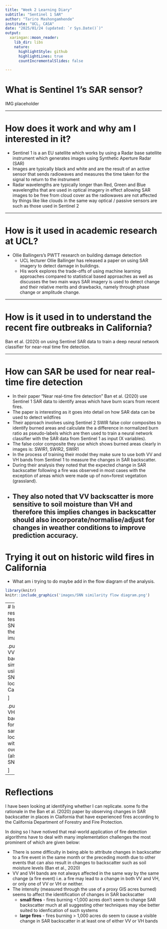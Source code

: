 ```yaml
---
title: "Week 2 Learning Diary"
subtitle: "Sentinel 1 SAR"
author: "Tariro Mashongamhende"
institute: "UCL, CASA"
date: "2025/01/24 (updated: `r Sys.Date()`)"
output:
  xaringan::moon_reader:
    lib_dir: libs
    nature:
      highlightStyle: github
      highlightLines: true
      countIncrementalSlides: false

---
```


# What is Sentinel 1's SAR sensor?

IMG placeholder


---

# How does it work and why am I interested in it?

- Sentinel 1 is a an EU satellite which works by using a Radar base satellite instrument which generates images using Synthetic Aperture Radar (SAR)
- Images are typically black and white and are the result of an active sensor that sends radiowaves and measures the time taken for the signal to return to the instrument
- Radar wavelengths are typically longer than Red, Green and Blue wavelengths that are used in optical imagery in effect allowing SAR images to be free from cloud cover as the radiowaves are not affected by things like like clouds in the same way optical / passive sensors are such as those used in Sentinel 2

---

# How is it used in academic research at UCL?

- Ollie Ballingers's PWTT research on building damage detection
  - UCL lecturer Ollie Ballinger has released a paper on using SAR imagery to detect damage in buildings.
  - His work explores the trade-offs of using machine learning approaches compared to statistical based approaches as well as discusses the two main ways SAR imagery is used to detect change and their relative merits and drawbacks, namely through phase change or amplitude change.


---

# How is it used in to understand the recent fire outbreaks in California?

Ban et al. (2020) on using Sentinel SAR data to train a deep neural network classifier for near-real time fire detection.


---

# How can SAR be used for near real-time fire detection

- In their paper "Near real-time fire detection" Ban et al. (2020) use Sentinel 1 SAR data to identify areas which have burn scars from recent fires. 
- The paper is interesting as it goes into detail on how SAR data can be used to detect wildfires
- Their approach involves using Sentinel 2 SWIR false color composites to identify burned areas and calculate the a difference in normalized burn ratio as pseudo-labels which are then used to train a neural network classifier with the SAR data from Sentinel 1 as input (X variables).
- The false color composite they use which shows burned areas clearly in images is: SWIR1, SWIR2, SWIR1
- In the process of training their model they make sure to use both VV and VH bands from Sentinel 1 to measure the changes in SAR backscatter.
- During their analysis they noted that the expected change in SAR backscatter following a fire was observed in most cases with the exception of areas which were made up of non=forest vegetation (grassland). 
- They also noted that VV backscatter is more sensitive to soil moisture than VH and therefore this implies changes in backscatter should also incorporate/normalise/adjust for changes in weather conditions to improve prediction accuracy.
---

# Trying it out on historic wild fires in California

- What am i trying to do maybe add in the flow diagram of the analysis.
```r
library(knitr)
knitr::include_graphics('images/SNN similarity flow diagram.png')
```

---
# Initial results on testing the SNNs on the SAR images


.pull-left[
VV backscatter similarity using a SNN for a location in California 
```r
library(knitr)
#{r echo=FALSE, out.width='60%', fig.align='center'}
knitr::include_graphics('images/VV change in backscatter for a random location which has had a fire.png')
```

]

.pull-right[
VH backscatter for the same location with fires overlaid (also using SNNs)
```r
library(knitr)
knitr::include_graphics('images/VH change in backscatter for a random location which has had a fire.png')
```

]

---
# Reflections

I have been looking at identifying whether I can replicate. some fo the rationale in the Ban et al. (2020) paper by observing changes in SAR backscatter in places in Claifornia that have experienced fires according to the California Department of Forestry and Fire Protection.

In doing so I have notived that real-world application of fire detection algorithms have to deal with many implementation challenges the most prominent of which are given below:

- There is some difficulty in being able to attribute changes in backscatter to a fire event in the same month or the preceding month due to other events that can also result in changes to backscatter such as soil moisture levels (Ban et al., 2020)
- VV and VH bands are not always affected in the same way by the same change (a fire event) i.e. a fire may lead to a change in both VV and VH, or only one of VV or VH or neither.
- The intensity (measured through the use of a proxy GIS acres burned) seems to affect the identification of changes in SAR backscatter
  - **small fires** - fires burning <1,000 acres don't seem to change SAR backscatter much at all suggesting other techniques may vbe better suited to idenfication of such systems
  - **large fires** - fires burning > 1,000 acres do seem to cause a visible change in SAR backscatter in at least one of either VV or VH bands